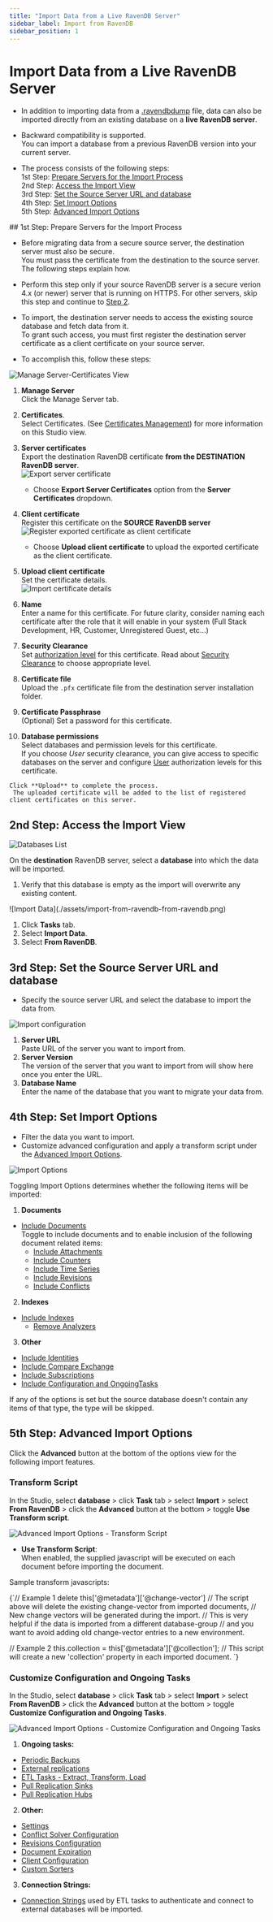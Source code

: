 ```yaml
---
title: "Import Data from a Live RavenDB Server"
sidebar_label: Import from RavenDB
sidebar_position: 1
---
```



# Import Data from a Live RavenDB Server
<Admonition type="note" title="Note">

* In addition to importing data from a [.ravendbdump](../../../../studio/database/tasks/import-data/import-data-file) file, 
  data can also be imported directly from an existing database on a **live RavenDB server**.  

* Backward compatibility is supported.  
  You can import a database from a previous RavenDB version into your current server.  

* The process consists of the following steps:  
  1st Step: [Prepare Servers for the Import Process](../../../../studio/database/tasks/import-data/import-from-ravendb#1st-step:-prepare-servers-for-the-import-process)   
  2nd Step: [Access the Import View](../../../../studio/database/tasks/import-data/import-from-ravendb#2nd-step:-access-the-import-view)  
  3rd Step: [Set the Source Server URL and database](../../../../studio/database/tasks/import-data/import-from-ravendb#3rd-step:-set-the-source-server-url-and-database)  
  4th Step: [Set Import Options](../../../../studio/database/tasks/import-data/import-from-ravendb#4th-step:-set-import-options)  
  5th Step: [Advanced Import Options](../../../../studio/database/tasks/import-data/import-from-ravendb#5th-step:-advanced-import-options)  
</Admonition>
## 1st Step: Prepare Servers for the Import Process 

* Before migrating data from a secure source server, the destination server must also be secure.  
  You must pass the certificate from the destination to the source server.  The following steps explain how.

* Perform this step only if your source RavenDB server is a secure verion 4.x (or newer) server that is running on HTTPS.  For other servers, skip this step and continue to [Step 2](../../../../studio/database/tasks/import-data/import-from-ravendb#2nd:-access-the-import-view).

* To import, the destination server needs to access the existing source database and fetch data from it.  
  To grant such access, you must first register the destination server certificate as a client certificate on your source server.  

* To accomplish this, follow these steps:

 ![Manage Server-Certificates View](./assets/importing-exporting-certificates.png)

  1. **Manage Server**  
     Click the Manage Server tab.

  2. **Certificates**.  
     Select Certificates. (See [Certificates Management](../../../../server/security/authentication/certificate-management)) for more information on this Studio view.  
 
  3. **Server certificates**  
     Export the destination RavenDB certificate **from the DESTINATION RavenDB server**.  
    ![Export server certificate](./assets/import-from-raven-export-server-certificate.png)  

     * Choose **Export Server Certificates** option from the **Server Certificates** dropdown.  
 
  4. **Client certificate**  
     Register this certificate on the **SOURCE RavenDB server**  
     ![Register exported certificate as client certificate](./assets/import-from-raven-upload-server-cert-as-client-cert.png)  

     * Choose **Upload client certificate** to upload the exported certificate as the client certificate.  
 
  5. **Upload client certificate**  
     Set the certificate details.  
     ![Import certificate details](./assets/import-from-raven-upload-server-cert-as-client-cert-details.png)

   1. **Name**  
      Enter a name for this certificate. For future clarity, consider naming each certificate after the role that it will enable in your system (Full Stack Development, HR, Customer, Unregistered Guest, etc...)  
   2. **Security Clearance**  
      Set [authorization level](../../../../server/security/authorization/security-clearance-and-permissions) for this certificate. 
      Read about [Security Clearance](../../../../server/security/authorization/security-clearance-and-permissions#authorization-security-clearance-and-permissions) to choose appropriate level.  
   3. **Certificate file**  
      Upload the `.pfx` certificate file from the destination server installation folder.  
   4. **Certificate Passphrase**  
      (Optional) Set a password for this certificate.  
   5. **Database permissions**  
      Select databases and permission levels for this certificate.  
      If you choose *User* security clearance, you can give access to specific databases on the server and 
      configure [User](../../../../server/security/authorization/security-clearance-and-permissions#user) 
      authorization levels for this certificate.  
 
    Click **Upload** to complete the process.  
     The uploaded certificate will be added to the list of registered client certificates on this server.  






## 2nd Step: Access the Import View

   
![Databases List](./assets/import-from-ravendb-db-list.png)

 On the **destination** RavenDB server, select a **database** into which the data will be imported.  
  
 <Admonition type="warning" title="Warning">
  
  1. Verify that this database is empty as the import will overwrite any existing content.

</Admonition>
![Import Data](./assets/import-from-ravendb-from-ravendb.png)

 1. Click **Tasks** tab.  
 2. Select **Import Data**.  
 3. Select **From RavenDB**.  



## 3rd Step: Set the Source Server URL and database

* Specify the source server URL and select the database to import the data from.  

![Import configuration](./assets/import-from-ravendb-configuration.png)

1. **Server URL**  
   Paste URL of the server you want to import from.  
2. **Server Version**  
   The version of the server that you want to import from will show here once you enter the URL.  
3. **Database Name**  
   Enter the name of the database that you want to migrate your data from.  



## 4th Step: Set Import Options

* Filter the data you want to import.  
* Customize advanced configuration and apply a transform script under the [Advanced Import Options](../../../../studio/database/tasks/import-data/import-from-ravendb#step-#5:-advanced-import-options).

![Import Options](./assets/import-from-ravendb-options.png)

<Admonition type="note" title="Note">
 Toggling Import Options determines whether the following items will be imported:  
 </Admonition>

1. **Documents**  
 - [Include Documents](../../../../studio/database/documents/document-view)  
   Toggle to include documents and to enable inclusion of the following document related items:  
   - [Include Attachments](../../../../document-extensions/attachments/what-are-attachments)  
   - [Include Counters](../../../../document-extensions/counters/overview)  
   - [Include Time Series](../../../../document-extensions/timeseries/overview)  
   - [Include Revisions](../../../../document-extensions/revisions/overview)  
   - [Include Conflicts](../../../../client-api/cluster/document-conflicts-in-client-side)  
2. **Indexes**  
 - [Include Indexes](../../../../indexes/what-are-indexes)  
    - [Remove Analyzers](../../../../indexes/using-analyzers)  
3. **Other**  
 - [Include Identities](../../../../client-api/document-identifiers/working-with-document-identifiers)  
 - [Include Compare Exchange](../../../../client-api/operations/compare-exchange/overview)  
 - [Include Subscriptions](../../../../client-api/data-subscriptions/what-are-data-subscriptions)  
 - [Include Configuration and OngoingTasks](../../../../studio/database/tasks/import-data/import-from-ravendb#customize-configuration-and-ongoing-tasks) 


<Admonition type="note" title="Importing an item that doesn't exist" id="importing-an-item-that-doesn-t-exist" href="#importing-an-item-that-doesn-t-exist">
If any of the options is set but the source database doesn't contain any items of that type, the type will be skipped.  
</Admonition>


## 5th Step: Advanced Import Options

Click the **Advanced** button at the bottom of the options view for the following import features.

### Transform Script

In the Studio, select **database** &gt; click **Task** tab &gt; select **Import** &gt; select **From RavenDB** &gt; click the **Advanced** button at the bottom &gt; toggle **Use Transform script**.  

![Advanced Import Options - Transform Script](./assets/import-from-ravendb-advanced-transform-script.png)

* **Use Transform Script**:  
  When enabled, the supplied javascript will be executed on each document before importing the document.  

Sample transform javascripts:

<TabItem value="something" label="javascript">
<CodeBlock language="javascript">
{`// Example 1
delete this['@metadata']['@change-vector']
// The script above will delete the existing change-vector from imported documents,
// New change vectors will be generated during the import.
// This is very helpful if the data is imported from a different database-group
// and you want to avoid adding old change-vector entries to a new environment.

// Example 2
this.collection = this['@metadata']['@collection'];
// This script will create a new 'collection' property in each imported document.
`}
</CodeBlock>
</TabItem>




### Customize Configuration and Ongoing Tasks

In the Studio, select **database** &gt; click **Task** tab &gt; select **Import** &gt; select **From RavenDB** &gt; click the **Advanced** button at the bottom &gt; toggle **Customize Configuration and Ongoing Tasks**.  


![Advanced Import Options - Customize Configuration and Ongoing Tasks](./assets/import-from-ravendb-advanced-configuration-ongoing-tasks.png)

1. **Ongoing tasks:**

 - [Periodic Backups](../../../../studio/database/tasks/backup-task)  
 - [External replications](../../../../studio/database/tasks/ongoing-tasks/external-replication-task)  
 - [ETL Tasks - Extract, Transform, Load](../../../../server/ongoing-tasks/etl/basics)  
 - [Pull Replication Sinks](../../../../studio/database/tasks/ongoing-tasks/hub-sink-replication/overview)  
 - [Pull Replication Hubs](../../../../studio/database/tasks/ongoing-tasks/hub-sink-replication/overview)  

2. **Other:**

 - [Settings](../../../../studio/database/settings/database-settings)  
 - [Conflict Solver Configuration](../../../../client-api/operations/server-wide/modify-conflict-solver)  
 - [Revisions Configuration](../../../../document-extensions/revisions/client-api/operations/configure-revisions)  
 - [Document Expiration](../../../../server/extensions/expiration)  
 - [Client Configuration](../../../../studio/server/client-configuration)  
 - [Custom Sorters](../../../../indexes/querying/sorting#creating-a-custom-sorter)  

3. **Connection Strings:**

 - [Connection Strings](../../../../client-api/operations/maintenance/connection-strings/add-connection-string) used by ETL tasks to authenticate and connect to external databases will be imported.


